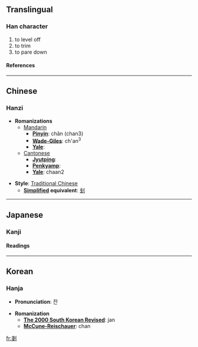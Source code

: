 {{see|刬}}

==Translingual==
===Han character===
{{Han char|rad=刀|as=08|sn=10|four=|canj=戈戈中弓 (IILN)}}
# to level off
# to trim
# to pare down
====References====
{{Han ref|kx=0141.050|dkj=02036|dj=0320.120|hdz=10343.190|uh=5257|ud=21079}}
----

==Chinese==
===Hanzi===


* '''Romanizations'''
** [[Mandarin]]
*** '''[[Pinyin]]''': chǎn (chan3)
*** '''[[Wade-Giles]]''': ch'an<sup>3</sup>
*** '''[[Yale]]''': 
**[[Cantonese]]
***'''[[Jyutping]]''':
***'''[[Penkyamp]]''': 
***'''[[Yale]]''': chaan2

* '''Style''': [[Traditional Chinese]] 
** '''[[Simplified Chinese|Simplified]] equivalent''': [[刬]]


----
==Japanese==
===Kanji===
{{ja-kanji|grade=|rs=刀08}}
====Readings====
{{ja-readings|on=[[さん]] (san), [[せん]] (sen)|kun=[[けずる]] (kezuru), [[たいらにする]] (tairanisuru)}}


----
==Korean==
===Hanja===

* '''Pronunciation''': 잔

* '''Romanization'''
** '''[[The 2000 South Korean Revised Romanization|The 2000 South Korean Revised]]''': jan
** '''[[McCune-Reischauer]]''': chan


[[fr:剗]]